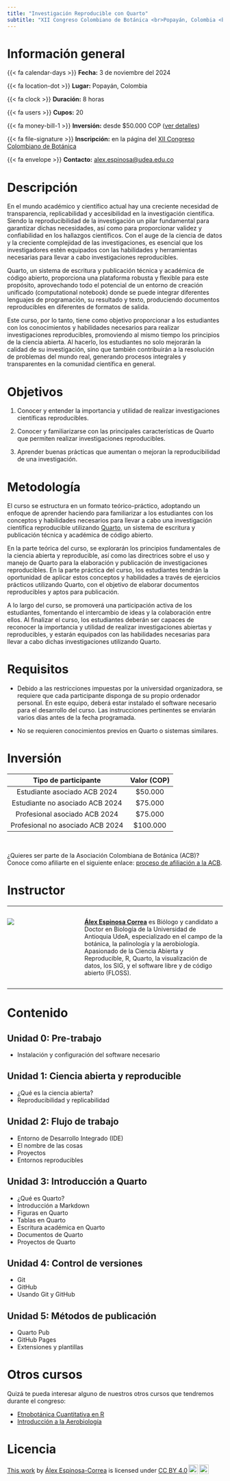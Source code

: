 ```yaml
---
title: "Investigación Reproducible con Quarto"
subtitle: "XII Congreso Colombiano de Botánica <br>Popayán, Colombia <br>Noviembre 4 al 8 del 2024"
---
```


# Información general

{{< fa calendar-days >}} **Fecha:** 3 de noviembre del 2024

{{< fa location-dot >}} **Lugar:** Popayán, Colombia

{{< fa clock >}} **Duración:** 8 horas

{{< fa users >}} **Cupos:** 20

{{< fa money-bill-1 >}} **Inversión:** desde $50.000 COP ([ver detalles](#sec-inversion))

{{< fa file-signature >}} **Inscripción:** en la página del [XII Congreso Colombiano de Botánica](https://congresobotanica.org/actividades/)

{{< fa envelope >}} **Contacto:** [alex.espinosa\@udea.edu.co](mailto:alex.espinosa@udea.edu.co)

# Descripción

En el mundo académico y científico actual hay una creciente necesidad de transparencia, replicabilidad y accesibilidad en la investigación científica. Siendo la reproducibilidad de la investigación un pilar fundamental para garantizar dichas necesidades, así como para proporcionar validez y confiabilidad en los hallazgos científicos. Con el auge de la ciencia de datos y la creciente complejidad de las investigaciones, es esencial que los investigadores estén equipados con las habilidades y herramientas necesarias para llevar a cabo investigaciones reproducibles. 

Quarto, un sistema de escritura y publicación técnica y académica de código abierto, proporciona una plataforma robusta y flexible para este propósito, aprovechando todo el potencial de un entorno de creación unificado (computational notebook) donde se puede integrar diferentes lenguajes de programación, su resultado y texto, produciendo documentos reproducibles en diferentes de formatos de salida. 

Este curso, por lo tanto, tiene como objetivo proporcionar a los estudiantes con los conocimientos y habilidades necesarios para realizar investigaciones reproducibles, promoviendo al mismo tiempo los principios de la ciencia abierta. Al hacerlo, los estudiantes no solo mejorarán la calidad de su investigación, sino que también contribuirán a la resolución de problemas del mundo real, generando procesos integrales y transparentes en la comunidad científica en general.

# Objetivos

1.  Conocer y entender la importancia y utilidad de realizar investigaciones científicas reproducibles.

2.  Conocer y familiarizarse con las principales características de Quarto que permiten realizar investigaciones reproducibles.

3.  Aprender buenas prácticas que aumentan o mejoran la reproducibilidad de una investigación.

# Metodología

El curso se estructura en un formato teórico-práctico, adoptando un enfoque de aprender haciendo para familiarizar a los estudiantes con los conceptos y habilidades necesarios para llevar a cabo una investigación científica reproducible utilizando [Quarto](https://quarto.org/), un sistema de escritura y publicación técnica y académica de código abierto. 

En la parte teórica del curso, se explorarán los principios fundamentales de la ciencia abierta y reproducible, así como las directrices sobre el uso y manejo de Quarto para la elaboración y publicación de investigaciones reproducibles. En la parte práctica del curso, los estudiantes tendrán la oportunidad de aplicar estos conceptos y habilidades a través de ejercicios prácticos utilizando Quarto, con el objetivo de elaborar documentos reproducibles y aptos para publicación. 

A lo largo del curso, se promoverá una participación activa de los estudiantes, fomentando el intercambio de ideas y la colaboración entre ellos. Al finalizar el curso, los estudiantes deberán ser capaces de reconocer la importancia y utilidad de realizar investigaciones abiertas y reproducibles, y estarán equipados con las habilidades necesarias para llevar a cabo dichas investigaciones utilizando Quarto.

# Requisitos

-   Debido a las restricciones impuestas por la universidad organizadora, se requiere que cada participante disponga de su propio ordenador personal. En este equipo, deberá estar instalado el software necesario para el desarrollo del curso. Las instrucciones pertinentes se enviarán varios días antes de la fecha programada.

-   No se requieren conocimientos previos en Quarto o sistemas similares.

# Inversión {#sec-inversion}

|     **Tipo de participante**     | **Valor (COP)** |
|:--------------------------------:|:---------------:|
|   Estudiante asociado ACB 2024   |    \$50.000     |
| Estudiante no asociado ACB 2024  |    \$75.000     |
|  Profesional asociado ACB 2024   |    \$75.000     |
| Profesional no asociado ACB 2024 |    \$100.000    |

\

¿Quieres ser parte de la Asociación Colombiana de Botánica (ACB)?\
Conoce como afiliarte en el siguiente enlace: [proceso de afiliación a la ACB](https://congresobotanica.org/afiliacion-acb/).

# Instructor

***

::: columns
::: {.column width="25%"}
![](images/profile.jpeg)
:::

::: {.column width="5%"}
:::

::: {.column width="70%"}
[**Álex Espinosa Correa**](http://alexespinosaco.github.io) es Biólogo y candidato a Doctor en Biología de la Universidad de Antioquia UdeA, especializado en el campo de la botánica, la palinología y la aerobiología. Apasionado de la Ciencia Abierta y Reproducible, R, Quarto, la visualización de datos, los SIG, y el software libre y de código abierto (FLOSS).
:::
:::

***

# Contenido

## Unidad 0: Pre-trabajo

-   Instalación y configuración del software necesario

## Unidad 1: Ciencia abierta y reproducible

-   ¿Qué es la ciencia abierta?
-   Reproducibilidad y replicabilidad

## Unidad 2: Flujo de trabajo

-   Entorno de Desarrollo Integrado (IDE)
-   El nombre de las cosas
-   Proyectos
-   Entornos reproducibles

## Unidad 3: Introducción a Quarto

-   ¿Qué es Quarto?
-   Introducción a Markdown
-   Figuras en Quarto
-   Tablas en Quarto
-   Escritura académica en Quarto
-   Documentos de Quarto
-   Proyectos de Quarto

## Unidad 4: Control de versiones 

-   Git
-   GitHub
-   Usando Git y GitHub

## Unidad 5: Métodos de publicación

-   Quarto Pub
-   GitHub Pages
-   Extensiones y plantillas

# Otros cursos

Quizá te pueda interesar alguno de nuestros otros cursos que tendremos durante el congreso:

-   [Etnobotánica Cuantitativa en R](https://geobota.github.io/xii-ccb-etnobotanica/)
-   [Introducción a la Aerobiología](https://geobota.github.io/xii-ccb-aerobiologia/)

# Licencia

<p xmlns:cc="http://creativecommons.org/ns#">

<a rel="cc:attributionURL" href="https://geobota.github.io/xii-ccb-quarto/">This work</a> by <a rel="cc:attributionURL dct:creator" property="cc:attributionName" href="http://alexespinosaco.github.io">Álex Espinosa-Correa</a> is licensed under <a href="https://creativecommons.org/licenses/by/4.0/?ref=chooser-v1" target="_blank" rel="license noopener noreferrer" style="display:inline-block;">CC BY 4.0<img src="https://mirrors.creativecommons.org/presskit/icons/cc.svg?ref=chooser-v1" style="height:22px!important;margin-left:3px;vertical-align:text-bottom;"/><img src="https://mirrors.creativecommons.org/presskit/icons/by.svg?ref=chooser-v1" style="height:22px!important;margin-left:3px;vertical-align:text-bottom;"/></a>

</p>
